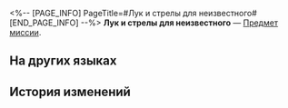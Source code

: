 <%-- [PAGE_INFO]
PageTitle=#Лук и стрелы для неизвестного#
[END_PAGE_INFO] --%>
{{Предмет Инфобокс
|id          = 140277
|Изображение = Предмет Лук и стрелы для неизвестного.png
|Тип         = Предмет миссии
|Инвентарь   = Миссии
|Редкость    = 3
|Эффект      = 
|Описание    = Идеально сбалансированные стрелы. Ко всеобщему удивлению, похоже, это полностью ручная работа. Они были изготовлены без применения сяньчжоуских технологий, поэтому не способны следовать за противником или огибать препятствия.
}}
'''Лук и стрелы для неизвестного''' — [[Предмет миссии]].

==На других языках==
{{На других языках
|en   = An Archery Set Gifted For Someone Unknown
|zhs  = 不知赠予何人的弓
|zht  = 不知贈予何人的弓
|ja   = 贈る相手がわからない弓
|ko   = 누구에게 선물한지 모르는 활
|es   = Arco y flechas cuyo destinatario se desconoce
|fr   = Équipement d'archer destiné à une personne inconnue
|ru   = Лук и стрелы для неизвестного
|th   = ธนูและลูกศรที่ไม่รู้ว่าจะส่งให้ใคร
|vi   = Cung Không Biết Dành Tặng Ai
|de   = Ein Bogen, der einer unbekannten Person geschenkt wurde
|id   = Busur Entah untuk Siapa
|pt   = Um Conjunto de Arco e Flecha Presenteado Por um Desconhecido
}}

==История изменений==
{{История изменений|3.5}}
